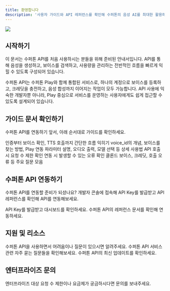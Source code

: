 ```yaml
---
title: 환영합니다
description: '사용자 가이드와 API 레퍼런스를 확인해 수퍼톤의 음성 AI를 최대한 활용하세요.'
---
```


<img src="/images/hero-dark.svg" />

## 시작하기

이 문서는 수퍼톤 API를 처음 사용하시는 분들을 위해 준비된 안내서입니다. API를 통해 음성을 생성하고, 보이스를 검색하고, 사용량을 관리하는 전반적인 흐름을 빠르게 익힐 수 있도록 구성되어 있습니다.

수퍼톤 API는 수퍼톤 Play와 함께 통합된 서비스로, 하나의 계정으로 보이스를 등록하고, 크레딧을 충전하고, 음성 합성까지 이어지는 작업이 모두 가능합니다. API 사용에 익숙한 개발자뿐 아니라, Play 중심으로 서비스를 운영하는 사용자에게도 쉽게 접근할 수 있도록 설계되어 있습니다.

## 가이드 문서 확인하기

수퍼톤 API를 연동하기 앞서, 아래 순서대로 가이드를 확인하세요.

<CardGroup cols={1}>
  <Card title="빠르게 시작하기" icon="bolt" href="/ko/user-guide/quickstart">
    인증부터 보이스 확인, TTS 호출까지 간단한 흐름 익히기
  </Card>

  <Card title="보이스 선택 가이드" icon="microphone" href="/ko/user-guide/voice-selection">
    voice_id의 개념, 보이스를 찾는 방법, Play 연동
  </Card>

  <Card title="TTS 호출 가이드" icon="comment" href="/ko/user-guide/text-to-speech">
    파라미터 설명, 오디오 출력, 모델 선택 등 상세 사용법
  </Card>

  <Card title="요청 수 제한" icon="wifi" href="/ko/user-guide/rate-limits">
    API 호출 시 요청 수 제한 확인
  </Card>

  <Card title="오류 처리" icon="triangle-exclamation" href="/ko/user-guide/handling-errors">
    연동 시 발생할 수 있는 오류 확인
  </Card>

  <Card title="자주 묻는 질문" icon="question" href="/ko/user-guide/faq">
    클론드 보이스, 크레딧, 호출 오류 등 주요 질문 모음
  </Card>

</CardGroup>

## 수퍼톤 API 연동하기

수퍼톤 API를 연동할 준비가 되셨나요? 개발자 콘솔에 접속해 API Key를 발급받고 API 레퍼런스를 확인해 API를 연동해보세요.

<CardGroup cols={2}>
  <Card title="개발자 콘솔" icon="code" color="17e5e0" href="https://console.supertoneapi.com/">
    API Key를 발급받고 대시보드를 확인하세요.
  </Card>

  <Card title="API 레퍼런스" icon="book-open" color="17e5e0" href="/ko/api-reference/introduction">
    수퍼톤 API의 레퍼런스 문서를 확인해 연동하세요.
  </Card>
</CardGroup>

## 지원 및 리소스

<CardGroup cols={3}>
  <Card title="고객 지원" icon="headset" href="https://support.supertone.ai/hc/en-us/categories/10267196754959-Play?_gl=1*1hh75qd*_gcl_au*NDgxOTUwMjcwLjE3NDc4MjQ4NDE.">
    수퍼톤 API을 사용하면서 어려움이나 질문이 있으시면 알려주세요.
  </Card>

  <Card title="자주 묻는 질문" icon="question" color="17e5e0" href="/ko/user-guide/faq">
    수퍼톤 API 서비스 관련 자주 묻는 질문들을 확인해보세요.
  </Card>

  <Card title="릴리즈 노트" icon="newspaper" color="17e5e0" href="/ko/user-guide/release-notes">
    수퍼톤 API의 최신 업데이트를 확인하세요.
  </Card>
</CardGroup>

## 엔터프라이즈 문의
<Card title="엔터프라이즈 문의" icon="building" color="17e5e0" href="https://docs.google.com/forms/d/1YexQpjpK0ZEou12blTytkZLqvrV-Uv95GbhxoOQ54R8/edit">
  엔터프라이즈 대상 요청 수 제한이나 요금제가 궁금하시다면 문의를 보내주세요.
</Card>
